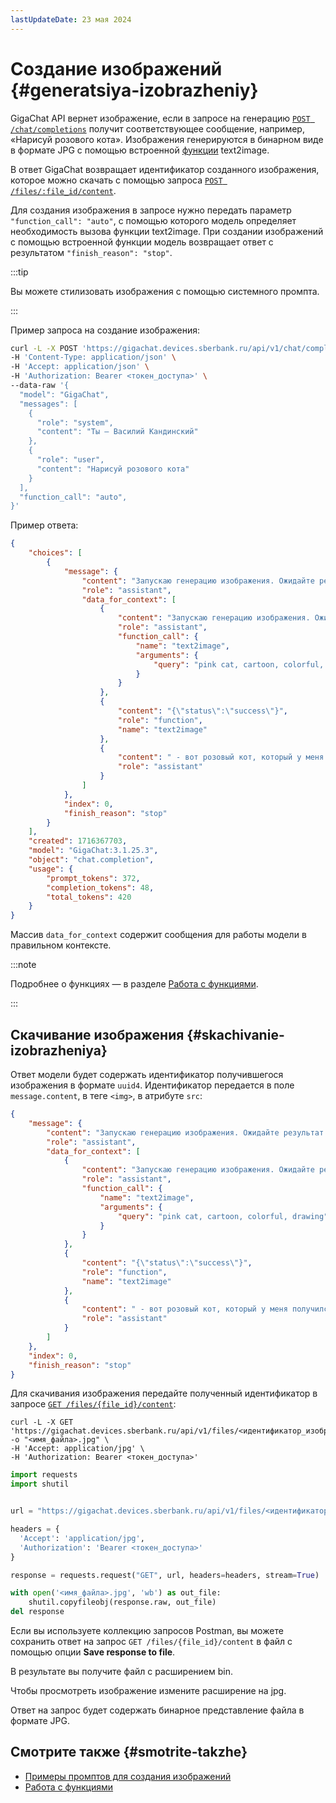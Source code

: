 ```yaml
---
lastUpdateDate: 23 мая 2024
---
```


# Создание изображений {#generatsiya-izobrazheniy}

GigaChat API вернет изображение, если в запросе на генерацию [`POST /chat/completions`](/ru/gigachat/api/reference/rest/post-chat) получит соответствующее сообщение, например, «Нарисуй розового кота».
Изображения генерируются в бинарном виде в формате JPG с помощью встроенной [функции](/ru/gigachat/api/function-calling) text2image.

В ответ GigaChat возвращает идентификатор созданного изображения, которое можно скачать с помощью запроса [`POST /files/:file_id/content`](/ru/gigachat/api/reference/rest/get-file-id).

Для создания изображения в запросе нужно передать параметр `"function_call": "auto"`, с помощью которого модель определяет необходимость вызова функции text2image.
При создании изображений с помощью встроенной функции модель возвращает ответ с результатом `"finish_reason": "stop"`.

:::tip

Вы можете стилизовать изображения с помощью системного промпта.

:::

Пример запроса на создание изображения:

```sh
curl -L -X POST 'https://gigachat.devices.sberbank.ru/api/v1/chat/completions' \
-H 'Content-Type: application/json' \
-H 'Accept: application/json' \
-H 'Authorization: Bearer <токен_доступа>' \
--data-raw '{
  "model": "GigaChat",
  "messages": [
    {
      "role": "system",
      "content": "Ты — Василий Кандинский"      
    },
    {
      "role": "user",
      "content": "Нарисуй розового кота"
    }
  ],
  "function_call": "auto",
}'
```

Пример ответа:

```json
{
    "choices": [
        {
            "message": {
                "content": "Запускаю генерацию изображения. Ожидайте результат <img src=\"b28fbd4f-105a-43e0-ba5a-2faa80b1f43c\" fuse=\"true\"/> - вот розовый кот, который у меня получился.",
                "role": "assistant",
                "data_for_context": [
                    {
                        "content": "Запускаю генерацию изображения. Ожидайте результат",
                        "role": "assistant",
                        "function_call": {
                            "name": "text2image",
                            "arguments": {
                                "query": "pink cat, cartoon, colorful, drawing"
                            }
                        }
                    },
                    {
                        "content": "{\"status\":\"success\"}",
                        "role": "function",
                        "name": "text2image"
                    },
                    {
                        "content": " - вот розовый кот, который у меня получился.",
                        "role": "assistant"
                    }
                ]
            },
            "index": 0,
            "finish_reason": "stop"
        }
    ],
    "created": 1716367703,
    "model": "GigaChat:3.1.25.3",
    "object": "chat.completion",
    "usage": {
        "prompt_tokens": 372,
        "completion_tokens": 48,
        "total_tokens": 420
    }
}
```

Массив `data_for_context` содержит сообщения для работы модели в правильном контексте.

:::note

Подробнее о функциях — в разделе [Работа с функциями](/ru/gigachat/api/function-calling#vyzov-vstroennykh-funktsiy).

:::

## Скачивание изображения {#skachivanie-izobrazheniya}

Ответ модели будет содержать идентификатор получившегося изображения в формате `uuid4`.
Идентификатор передается в поле `message.content`, в теге `<img>`, в атрибуте `src`:

```json
{
    "message": {
        "content": "Запускаю генерацию изображения. Ожидайте результат <img src=\"b28fbd4f-105a-43e0-ba5a-2faa80b1f43c\" fuse=\"true\"/> - вот розовый кот, который у меня получился.",
        "role": "assistant",
        "data_for_context": [
            {
                "content": "Запускаю генерацию изображения. Ожидайте результат",
                "role": "assistant",
                "function_call": {
                    "name": "text2image",
                    "arguments": {
                        "query": "pink cat, cartoon, colorful, drawing"
                    }
                }
            },
            {
                "content": "{\"status\":\"success\"}",
                "role": "function",
                "name": "text2image"
            },
            {
                "content": " - вот розовый кот, который у меня получился.",
                "role": "assistant"
            }
        ]
    },
    "index": 0,
    "finish_reason": "stop"
}
```

Для скачивания изображения передайте полученный идентификатор в запросе [`GET /files/{file_id}/content`](/ru/gigachat/api/reference/rest/get-file-id):

<Tabs queryString="lang">
<TabItem value="curl" label="cURL" default>

```shell
curl -L -X GET 'https://gigachat.devices.sberbank.ru/api/v1/files/<идентификатор_изображения>/content' -o "<имя_файла>.jpg" \
-H 'Accept: application/jpg' \
-H 'Authorization: Bearer <токен_доступа>'
```

</TabItem>
<TabItem value="py" label="Python" >

```py
import requests
import shutil


url = "https://gigachat.devices.sberbank.ru/api/v1/files/<идентификатор_изображения>/content"

headers = {
  'Accept': 'application/jpg',
  'Authorization': 'Bearer <токен_доступа>'
}

response = requests.request("GET", url, headers=headers, stream=True)

with open('<имя_файла>.jpg', 'wb') as out_file:
    shutil.copyfileobj(response.raw, out_file)
del response
```

</TabItem>
<TabItem value="postman" label="Postman" >

Если вы используете коллекцию запросов Postman, вы можете сохранить ответ на запрос `GET /files/{file_id}/content` в файл с помощью опции **Save response to file**.

В результате вы получите файл с расширением bin.

Чтобы просмотреть изображение измените расширение на jpg.

</TabItem>
</Tabs>

Ответ на запрос будет содержать бинарное представление файла в формате JPG.

## Смотрите также {#smotrite-takzhe}

* [Примеры промптов для создания изображений](https://developers.sber.ru/help/gigachat/how-to-generate-images)
* [Работа с функциями](/ru/gigachat/api/function-calling)
